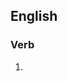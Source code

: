 {{also|coopting}}

==English==

===Verb===
{{head|en|present participle}}

# {{present participle of|co-opt|lang=en|nocat=1}}